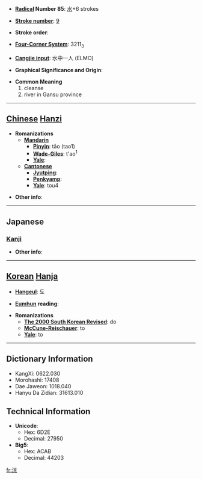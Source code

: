 * '''[[Wiktionary:Chinese radical index| Radical]] Number 85''': [[Wiktionary:Chinese radical index 水|水]]+6 strokes

* '''[[Wiktionary:Chinese total strokes index|Stroke number]]''': [[Wiktionary:Chinese total strokes index 9|9]]

* '''Stroke order''': 

* '''[[Wiktionary:Chinese four corner index|Four-Corner System]]''': 3211<sub>3</sub>

* '''[[Wiktionary:Chinese Cangjie index|Cangjie input]]''': 水中一人 (ELMO)

* '''Graphical Significance and Origin''': 

* '''Common Meaning'''
*#cleanse
*# river in Gansu province


----

== [[Chinese]] [[Hanzi]] ==

* '''Romanizations'''
** '''[[Mandarin]]'''
*** '''[[Pinyin]]''': tāo (tao1)
*** '''[[Wade-Giles]]''': t'ao<sup>1</sup>
*** '''[[Yale]]''': 
** '''[[Cantonese]]'''
*** '''[[Jyutping]]''':
*** '''[[Penkyamp]]''': 
*** '''[[Yale]]''': tou4

* '''Other info''': 

----

==Japanese==
===[[Kanji]]===
{{kanji|on readings=[[とう]] (tō), [[よう]] (yō), [[どう]] (dō)
|kun readings=[[あらう]] (arau)
}}

* '''Other info''':  

----

== [[Korean]] [[Hanja]] ==

* '''[[Hangeul]]''': 도

* '''[[Eumhun]] reading''': 

* '''Romanizations'''
** '''[[The 2000 South Korean Revised Romanization|The 2000 South Korean Revised]]''': do
** '''[[McCune-Reischauer]]''': to
** '''[[Yale]]''': to

----

== Dictionary Information ==

* KangXi: 0622.030
* Morohashi: 17408
* Dae Jaweon: 1018.040
* Hanyu Da Zidian: 31613.010

== Technical Information ==

* '''Unicode''':
** Hex: 6D2E
** Decimal: 27950
* '''Big5''':
** Hex: ACAB
** Decimal: 44203

[[fr:洮]]